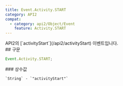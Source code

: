 ```yaml
---
title: Event.Activity.START
category: API2
compat:
  - category: api2/Object/Event
    feature: Activity.START
---
```


<Section>
  API2의 [`activityStart`](/api2/activityStart) 이벤트입니다.
</Section>
<Section>
  ## 구문

  ~~~js
  Event.Activity.START;
  ~~~

  <Section>
    ### 상수값

    `String` - `"activityStart"`
  </Section>
</Section>